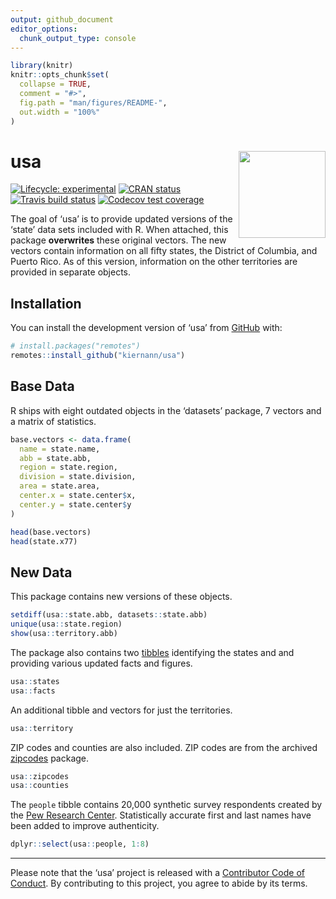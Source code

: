 ```yaml
---
output: github_document
editor_options: 
  chunk_output_type: console
---
```


<!-- README.md is generated from README.Rmd. Please edit that file -->

```r
library(knitr)
knitr::opts_chunk$set(
  collapse = TRUE,
  comment = "#>",
  fig.path = "man/figures/README-",
  out.width = "100%"
)
```

# usa <a href='https:/kiernann.com/usa'><img src='man/figures/logo.png' align="right" height="139" /></a>

<!-- badges: start -->
[![Lifecycle: experimental][life_badge]][life_link]
[![CRAN status][cran_badge]][cran_link]
[![Travis build status][trav_badge]][trav_link]
[![Codecov test coverage][cov_badge]][cov_link]
<!-- badges: end -->

The goal of 'usa' is to provide updated versions of the 'state' data sets
included with R. When attached, this package **overwrites** these original
vectors. The new vectors contain information on all fifty states, the District
of Columbia, and Puerto Rico. As of this version, information on the other
territories are provided in separate objects.

## Installation

You can install the development version of 'usa' from [GitHub][gh] with:

```r
# install.packages("remotes")
remotes::install_github("kiernann/usa")
```

## Base Data

R ships with eight outdated objects in the 'datasets' package, 7 vectors and a
matrix of statistics.

```r
base.vectors <- data.frame(
  name = state.name,
  abb = state.abb,
  region = state.region,
  division = state.division,
  area = state.area,
  center.x = state.center$x,
  center.y = state.center$y
)
```

```r
head(base.vectors)
head(state.x77)
```

## New Data

This package contains new versions of these objects.

```r
setdiff(usa::state.abb, datasets::state.abb)
unique(usa::state.region)
show(usa::territory.abb)
```

The package also contains two [tibbles][tib] identifying the states and
and providing various updated facts and figures.

```r
usa::states
usa::facts
```

An additional tibble and vectors for just the territories.

```r
usa::territory
```

ZIP codes and counties are also included. ZIP codes are from the archived
[zipcodes][zip] package.

```r
usa::zipcodes
usa::counties
```

The `people` tibble contains 20,000 synthetic survey respondents created by the 
[Pew Research Center][pew]. Statistically accurate first and last names have
been added to improve authenticity.

```r
dplyr::select(usa::people, 1:8)
```

***

Please note that the 'usa' project is released with a 
[Contributor Code of Conduct][coc]. By
contributing to this project, you agree to abide by its terms.

<!-- refs: start -->
[life_badge]: https://img.shields.io/badge/lifecycle-maturing-blue.svg
[life_link]: https://www.tidyverse.org/lifecycle/#experimental
[cran_badge]: https://www.r-pkg.org/badges/version/usa
[cran_link]: https://CRAN.R-project.org/package=usa
[trav_badge]: https://travis-ci.org/kiernann/usa.svg?branch=master
[trav_link]: https://travis-ci.org/kiernann/usa
[cov_badge]: https://codecov.io/gh/kiernann/usa/branch/master/graph/badge.svg
[cov_link]: https://codecov.io/gh/kiernann/usa?branch=master
[tib]: https://tibble.tidyverse.org/
[gh]: https://github.com/kiernann/usa
[zip]: https://cran.r-project.org/package=zipcodes
[pew]: http://pewrsr.ch/2rNawC7
[coc]: https://kiernann.com/usa/CODE_OF_CONDUCT.html
<!-- refs: end -->
